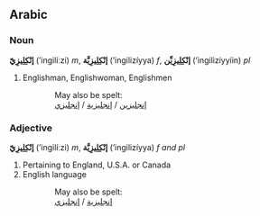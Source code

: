 ==Arabic==
===Noun===
'''إنْكِلِيزِيّ''' (’ingilí‎ːzi) ''m'', '''إنْكِلِيزِيَّة''' (’ingilizíyya) ''f'', '''إنْكِلِيزِيِّن''' (’ingiliziyyíin) ''pl''

#Englishman, Englishwoman, Englishmen


::May also be spelt:
::[[انجليزي|إنجليزية]] / [[انجليزي|إنجليزي‎]] / [[انجليزي|إنجليزين]]

===Adjective===
'''إنْكِلِيزِيّ''' (’ingilí‎ːzi) ''m'', '''إنْكِلِيزِيَّة''' (’ingilizíyya) ''f and pl''

#Pertaining to England, U.S.A. or Canada
#English language


::May also be spelt:
::[[انجليزي|إنجليزية]] / [[انجليزي|إنجليزي‎]]
